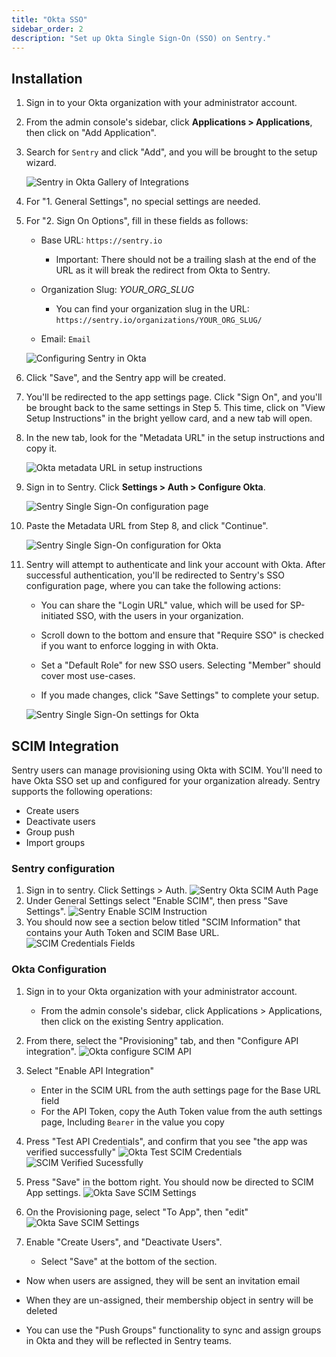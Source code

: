```yaml
---
title: "Okta SSO"
sidebar_order: 2
description: "Set up Okta Single Sign-On (SSO) on Sentry."
---
```


## Installation

1. Sign in to your Okta organization with your administrator account.

1. From the admin console's sidebar, click **Applications > Applications**, then click on "Add Application".

1. Search for `Sentry` and click "Add", and you will be brought to the setup wizard.

   ![Sentry in Okta Gallery of Integrations](okta-gallery.png)

1. For "1. General Settings", no special settings are needed.

1. For "2. Sign On Options", fill in these fields as follows:

   - Base URL: `https://sentry.io`

      - Important: There should not be a trailing slash at the end of the URL as it will break the redirect from Okta to Sentry.

   - Organization Slug: *YOUR_ORG_SLUG*

      - You can find your organization slug in the URL: `https://sentry.io/organizations/YOUR_ORG_SLUG/`

   - Email: `Email`

   ![Configuring Sentry in Okta](okta-settings-for-sentry.png)

1. Click "Save", and the Sentry app will be created.

1. You'll be redirected to the app settings page. Click "Sign On", and you'll be brought back to the same settings in Step 5. This time, click on "View Setup Instructions" in the bright yellow card, and a new tab will open.

1. In the new tab, look for the "Metadata URL" in the setup instructions and copy it.

   ![Okta metadata URL in setup instructions](okta-setup-instructions-page.png)

1. Sign in to Sentry. Click **Settings > Auth > Configure Okta**.

   ![Sentry Single Sign-On configuration page](okta-sentry-sso-settings-page.png)

1. Paste the Metadata URL from Step 8, and click "Continue".

   ![Sentry Single Sign-On configuration for Okta](okta-sentry-settings-metadata-url.png)

1. Sentry will attempt to authenticate and link your account with Okta. After successful authentication, you'll be redirected to Sentry's SSO configuration page, where you can take the following actions:

   - You can share the "Login URL" value, which will be used for SP-initiated SSO, with the users in your organization.

   - Scroll down to the bottom and ensure that "Require SSO" is checked if you want to enforce logging in with Okta.

   - Set a "Default Role" for new SSO users. Selecting "Member" should cover most use-cases.

   - If you made changes, click "Save Settings" to complete your setup.

   ![Sentry Single Sign-On settings for Okta](okta-sentry-settings-for-okta.png)

## SCIM Integration

Sentry users can manage provisioning using Okta with SCIM. You'll need to have Okta SSO set up and configured for your organization already. Sentry supports the following operations:
- Create users
- Deactivate users
- Group push
- Import groups

### Sentry configuration

1. Sign in to sentry. Click Settings > Auth.
   ![Sentry Okta SCIM Auth Page](scim-settings-auth.png)
1. Under General Settings select "Enable SCIM", then press "Save Settings".
   ![Sentry Enable SCIM Instruction](scim-enable-sentry.png)
1. You should now see a section below titled "SCIM Information" that contains your Auth Token and SCIM Base URL.
   ![SCIM Credentials Fields](scim-sentry-fields.png)


### Okta Configuration

1. Sign in to your Okta organization with your administrator account.
   - From the admin console's sidebar, click Applications > Applications, then click on the existing Sentry application.

1. From there, select the "Provisioning" tab, and then "Configure API integration".
   ![Okta configure SCIM API](scim-okta-configure.png)

1. Select "Enable API Integration"
   - Enter in the SCIM URL from the auth settings page for the Base URL field
   - For the API Token, copy the Auth Token value from the auth settings page, Including `Bearer` in the value you copy

1. Press "Test API Credentials", and confirm that you see "the app was verified successfully"
   ![Okta Test SCIM Credentials](scim-okta-test.png)
   ![SCIM Verified Sucessfully](scim-okta-verified.png)

1. Press "Save" in the bottom right. You should now be directed to SCIM App settings.
   ![Okta Save SCIM Settings](scim-okta-save.png)

1. On the Provisioning page, select "To App", then "edit"
   ![Okta Save SCIM Settings](scim-okta-edit.png)

1. Enable "Create Users", and "Deactivate Users".
   - Select "Save" at the bottom of the section.

- Now when users are assigned, they will be sent an invitation email

- When they are un-assigned, their membership object in sentry will be deleted

- You can use the "Push Groups" functionality to sync and assign groups in Okta and they will be reflected in Sentry teams.
